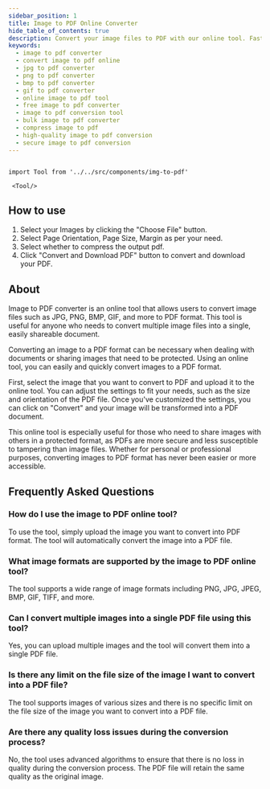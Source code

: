 ```yaml
---
sidebar_position: 1
title: Image to PDF Online Converter
hide_table_of_contents: true
description: Convert your image files to PDF with our online tool. Fast and easy to use. No registration or installation required. Try it now for free!
keywords:
  - image to pdf converter
  - convert image to pdf online
  - jpg to pdf converter
  - png to pdf converter
  - bmp to pdf converter
  - gif to pdf converter
  - online image to pdf tool
  - free image to pdf converter
  - image to pdf conversion tool
  - bulk image to pdf converter
  - compress image to pdf
  - high-quality image to pdf conversion
  - secure image to pdf conversion
---
```


```mdx-code-block

import Tool from '../../src/components/img-to-pdf'

 <Tool/>

```

<h2 style={{ color: "#17c964" }}>How to use</h2>

1. Select your Images by clicking the "Choose File" button.
2. Select Page Orientation, Page Size, Margin as per your need.
3. Select whether to compress the output pdf.
4. Click "Convert and Download PDF" button to convert and download your PDF.

<h2 style={{ color: "#ff4ecd" }}>About</h2>

Image to PDF converter is an online tool that allows users to convert image files such as JPG, PNG, BMP, GIF, and more to PDF format. This tool is useful for anyone who needs to convert multiple image files into a single, easily shareable document.

Converting an image to a PDF format can be necessary when dealing with documents or sharing images that need to be protected. Using an online tool, you can easily and quickly convert images to a PDF format.

First, select the image that you want to convert to PDF and upload it to the online tool. You can adjust the settings to fit your needs, such as the size and orientation of the PDF file. Once you've customized the settings, you can click on "Convert" and your image will be transformed into a PDF document.

This online tool is especially useful for those who need to share images with others in a protected format, as PDFs are more secure and less susceptible to tampering than image files. Whether for personal or professional purposes, converting images to PDF format has never been easier or more accessible.

<h2 style={{ color: "#f5a524" }}>Frequently Asked Questions</h2>

### How do I use the image to PDF online tool?

To use the tool, simply upload the image you want to convert into PDF format. The tool will automatically convert the image into a PDF file.

### What image formats are supported by the image to PDF online tool?

The tool supports a wide range of image formats including PNG, JPG, JPEG, BMP, GIF, TIFF, and more.

### Can I convert multiple images into a single PDF file using this tool?

Yes, you can upload multiple images and the tool will convert them into a single PDF file.

### Is there any limit on the file size of the image I want to convert into a PDF file?

The tool supports images of various sizes and there is no specific limit on the file size of the image you want to convert into a PDF file.

### Are there any quality loss issues during the conversion process?

No, the tool uses advanced algorithms to ensure that there is no loss in quality during the conversion process. The PDF file will retain the same quality as the original image.
